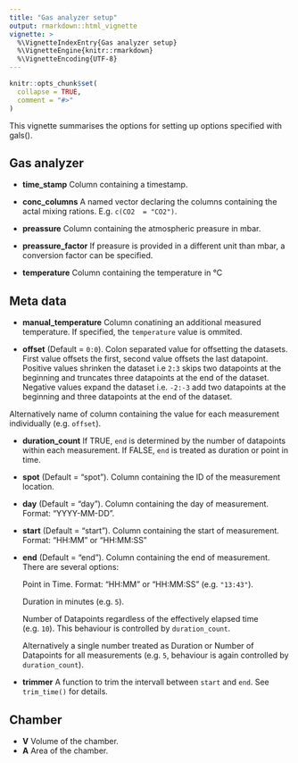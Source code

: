 ```yaml
---
title: "Gas analyzer setup"
output: rmarkdown::html_vignette
vignette: >
  %\VignetteIndexEntry{Gas analyzer setup}
  %\VignetteEngine{knitr::rmarkdown}
  %\VignetteEncoding{UTF-8}
---
```


```r
knitr::opts_chunk$set(
  collapse = TRUE,
  comment = "#>"
)
```

This vignette summarises the options for setting up options specified with gals().

## Gas analyzer
  
  * **time_stamp** Column containing a timestamp.
  
  * **conc_columns** A named vector declaring the columns containing the actal mixing rations. E.g. `c(CO2  = "CO2")`.
  
  * **preassure** Column containing the atmospheric preasure in mbar. 
  
  * **preassure_factor** If preasure is provided in a different unit than mbar, a conversion factor can be specified. 
  
  * **temperature** Column containing the temperature in °C

## Meta data

  * **manual_temperature** Column conatining an additional measured temperature.
    If specified, the `temperature` value is ommited. 
  
  * **offset** (Default = `0:0`). Colon separated value for offsetting the datasets. First value offsets the first, second value offsets the last datapoint. Positive values shrinken the dataset i.e `2:3` skips two datapoints at the beginning and truncates three datapoints at the end of the dataset. Negative values expand the dataset i.e. `-2:-3` add two datapoints at the beginning and three datapoints at the end of the dataset. 
  
Alternatively name of column containing the value for each measurement individually (e.g. `offset`). 
  
  * **duration_count** If TRUE, `end` is determined by the number of datapoints 
    within each measurement. If FALSE, `end` is treated as duration or point in time.  
  
  * **spot** (Default = "spot"). Column containing the ID of the measurement location. 
  
  * **day** (Default = "day"). Column containing the day of measurement. Format: "YYYY-MM-DD".
  
  * **start** (Default = "start"). Column containing the start of measurement. Format: "HH:MM" or "HH:MM:SS"
  
  * **end** (Default = "end"). Column containing the end of measurement. There are several options:
  
    Point in Time. Format: "HH:MM" or "HH:MM:SS" (e.g. `"13:43"`). 
    
    Duration in minutes (e.g. `5`).
    
    Number of Datapoints regardless of the effectively elapsed time (e.g. `10`).
    This behaviour is controlled by `duration_count`.
    
    Alternatively a single number treated as Duration or Number of Datapoints for all measurements (e.g. `5`, behaviour is again controlled by `duration_count`).
  
  * **trimmer** A function to trim the intervall between `start` and `end`. See `trim_time()` for details.

## Chamber
 * **V** Volume of the chamber.
 * **A** Area of the chamber.
